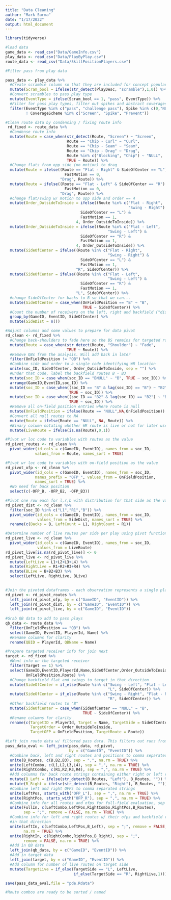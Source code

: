 ```yaml
---
title: "Data Cleaning"
author: "Mark Surma"
date: "1/17/2022"
output: html_document
---
```


```r
library(tidyverse)
```

```r
#load data
game_data <- read_csv("Data/GameInfo.csv")
play_data <- read_csv("Data/PlayByPlay.csv")
route_data <- read_csv("Data/SkillPositionPlayers.csv")
```

```r
#Filter pass from play data

pass_data <- play_data %>%
  #Create scramble column so that they are included for concept popularity
  mutate(Scram_bool = ifelse(str_detect(PlayDesc, "scramble"),1,0)) %>%
  #Convert scrambles to pass play type
  mutate(EventType = ifelse(Scram_bool == 1, "pass", EventType)) %>%
  #Filter for pass play types, filter out spikes and abstract coverages
  filter(EventType %in% c("pass", "challenge pass"), Spike %in% c(0,"NULL"),
         ! CoverageScheme %in% c("Screen", "Spike", "Prevent"))
```

```r

#Clean route data by condensing / fixing route info
 rd_fixed <- route_data %>%
  #Condense route info
  mutate(Route = case_when(str_detect(Route, "Screen") ~ "Screen",
                           Route == "Chip - Curl" ~ "Curl",
                           Route == "Chip - Seam" ~ "Seam",
                           Route == "Chip - Drag" ~ "Drag",
                           Route %in% c("Blocking", "Chip") ~ "NULL",
                           TRUE ~ Route)) %>%
  #Change flats from opp side (no motion) to drag
  mutate(Route = ifelse((Route == "Flat - Right" & SideOfCenter == "L") &
                          FastMotion == 0,
                        "Drag", Route)) %>%
  mutate(Route = ifelse((Route == "Flat - Left" & SideOfCenter == "R") &
                          FastMotion == 0,
                        "Drag", Route)) %>%
  #change flat/swing w/ motion to opp side and order == 4
  mutate(Order_OutsideToInside = ifelse((Route %in% c("Flat - Right", 
                                                      "Swing - Right") &
                                 SideOfCenter == "L") &
                                 FastMotion == 1,
                               4, Order_OutsideToInside)) %>%
  mutate(Order_OutsideToInside = ifelse((Route %in% c("Flat - Left", 
                                             "Swing - Left") &
                                 SideOfCenter == "R") &
                                 FastMotion == 1,
                               4, Order_OutsideToInside)) %>%
  mutate(SideOfCenter = ifelse((Route %in% c("Flat - Right", 
                                             "Swing - Right") &
                                 SideOfCenter == "L") &
                                 FastMotion == 1,
                               "R", SideOfCenter)) %>%
  mutate(SideOfCenter = ifelse((Route %in% c("Flat - Left", 
                                             "Swing - Left") &
                                 SideOfCenter == "R") &
                                 FastMotion == 1,
                               "L", SideOfCenter)) %>%
  #change SideOfCenter for backs to B so that we can...
  mutate(SideOfCenter = case_when(OnFieldPosition == "B" ~ "B",
                                  TRUE ~ SideOfCenter)) %>%
  #Count the number of receivers on the left, right and backfield ("distribution")
  group_by(GameID, EventID, SideOfCenter) %>%
  mutate(SideDist = n())

#Adjust columns and some values to prepare for data pivot
rd_clean <- rd_fixed %>%
  #Change back-shoulders to fade here so the BS remains for targeted route
  mutate(Route = case_when(str_detect(Route, "Shoulder") ~ "Fade",
                           TRUE ~ Route)) %>%
  #Remove QBs from the analysis. Will add back in later
  filter(OnFieldPosition != "QB") %>%
  #Combine side and order to a single code identifying WR location
  unite(soc_ID, SideOfCenter, Order_OutsideToInside, sep = "") %>%
  #Under that code, label the backfield routes B - B3 
  mutate(soc_ID = case_when(soc_ID == "BNULL" ~ "B", TRUE ~ soc_ID)) %>%
  arrange(GameID,EventID,soc_ID) %>%
  mutate(soc_ID = case_when((soc_ID == "B" & lag(soc_ID) == "B") ~ "B2",
                            TRUE ~ soc_ID)) %>%
  mutate(soc_ID = case_when((soc_ID == "B2" & lag(soc_ID) == "B2") ~ "B3",
                            TRUE ~ soc_ID)) %>%
  #Remove all on-field position entries where route is null
  mutate(OnFieldPosition = ifelse(Route == "NULL",NA,OnFieldPosition)) %>%
  #Convert all null routes to NA
  mutate(Route = ifelse(Route == "NULL", NA, Route)) %>%
  #Binary column notating whether WR route is live or not for later use
  mutate(LiveRoute = ifelse(is.na(Route),0,1))

#Pivot wr loc code to variables with routes as the value
rd_pivot_routes <- rd_clean %>%
  pivot_wider(id_cols = c(GameID, EventID), names_from = soc_ID, 
             values_from = Route, names_sort = TRUE) 

#Pivot wr loc code to variables with on-field position as the value 
rd_pivot_ofp <- rd_clean %>%
  pivot_wider(id_cols = c(GameID, EventID), names_from = soc_ID, 
             names_prefix = "OFP_", values_from = OnFieldPosition,
             names_sort = TRUE) %>%
  #No need for back position
  select(c(-OFP_B, -OFP_B2, -OFP_B3))

#Pivot one row each for l,r,b with distribution for that side as the value
rd_pivot_dist <- rd_clean %>%
  filter(soc_ID %in% c("L1","R1","B")) %>%
  pivot_wider(id_cols = c(GameID, EventID), names_from = soc_ID,
              values_from = SideDist, names_sort = TRUE) %>%
  rename(c(Backs = B, LeftCount = L1, RightCount = R1))

#Determine number of live routes per side per play using pivot function
rd_pivot_live <- rd_clean %>%
  pivot_wider(id_cols = c(GameID, EventID), names_from = soc_ID,
              values_from = LiveRoute)
rd_pivot_live[is.na(rd_pivot_live)] <- 0
rd_pivot_live <- rd_pivot_live %>%
  mutate(LeftLive = L1+L2+L3+L4) %>%
  mutate(RightLive = R1+R2+R3+R4) %>%
  mutate(BLive = B+B2+B3) %>%
  select(LeftLive, RightLive, BLive)
  

#Join the pivoted dataframes - each observation represents a single play
rd_pivot <- rd_pivot_routes %>%
  left_join(rd_pivot_ofp, by = c("GameID", "EventID")) %>%
  left_join(rd_pivot_dist, by = c("GameID", "EventID")) %>%
  left_join(rd_pivot_live, by = c("GameID", "EventID"))
  
#Grab QB data to add to pass plays
qb_data <- route_data %>%
  filter(OnFieldPosition == "QB") %>%
  select(GameID, EventID, PlayerId, Name) %>%
  #Rename columns for clarity
  rename(QBID = PlayerId, QBName = Name)

#Prepare targeted receiver info for join next
target <- rd_fixed %>%
  #Want info on the targeted receiver
  filter(Target == 1) %>%
  select(GameID,EventID,PlayerId,Name,SideOfCenter,Order_OutsideToInside,
         OnFieldPosition,Route) %>%
  #Change backfield flat and swings to target in that direction
  mutate(SideOfCenter = if_else(Route %in% c("Swing - Left", "Flat - Left"),
                                             "L", SideOfCenter)) %>%
  mutate(SideOfCenter = if_else(Route %in% c("Swing - Right", "Flat - Right"),
                                             "R", SideOfCenter)) %>%
  #Other backfield routes to "B"
  mutate(SideOfCenter = case_when(SideOfCenter == "NULL" ~ "B",
                                  TRUE ~ SideOfCenter)) %>%
  #Rename columns for clarity
  rename(c(TargetID = PlayerId, Target = Name, TargetSide = SideOfCenter, 
           TargetOrder = Order_OutsideToInside, 
           TargetOFP = OnFieldPosition, TargetRoute = Route))

#Left join route data w/ filtered pass data. This filters out runs from rd_pivot
pass_data_eval <- left_join(pass_data, rd_pivot, 
                            by = c("GameID", "EventID")) %>%
  #Combine back, left and right routes and positions to comma separated strings
  unite(B_Routes, c(B,B2,B3), sep = ",", na.rm = TRUE) %>%
  unite(LeftCombo, c(L1,L2,L3,L4), sep = ",", na.rm = TRUE) %>%
  unite(RightCombo, c(R1,R2,R3,R4), sep = ",", na.rm = TRUE) %>%
  #Add columns for back route strings containing either right or left releases
  mutate(B_Left = ifelse(str_detect(B_Routes, "Left"), B_Routes, "")) %>%
  mutate(B_Right = ifelse(str_detect(B_Routes, "Right"), B_Routes, "")) %>%
  #Combine left and right OFPs to comma separated strings
  unite(LeftPos, starts_with("OFP_L"), sep = ",", na.rm = TRUE) %>%
  unite(RightPos, starts_with("OFP_R"), sep = ",", na.rm = TRUE) %>%
  #Combine info for all routes and ofps for full-field evaluation, sep with ;
  unite(FullIn, c(LeftCombo,LeftPos,RightCombo,RightPos,B_Routes),
        sep = ";", remove = FALSE, na.rm = TRUE) %>%
  #Combine info for left and right routes w/ their ofps and backfield routes
  #in that direction
  unite(LeftIn, c(LeftCombo,LeftPos,B_Left), sep = ";", remove = FALSE,
        na.rm = TRUE) %>%
  unite(RightIn, c(RightCombo,RightPos,B_Right), sep = ";", 
        remove = FALSE, na.rm = TRUE) %>%
  #Add in QB data
  left_join(qb_data, by = c("GameID", "EventID")) %>%
  #Add in target data
  left_join(target, by = c("GameID", "EventID")) %>%
  #Add column for number of live routes on target side
  mutate(TargetLive = if_else(TargetSide == "L", LeftLive,
                              if_else(TargetSide == "R", RightLive,1)))

save(pass_data_eval,file = "pde.Rdata")

#Route combos are ready to be sorted / named

```
